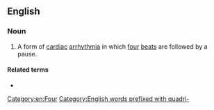 ==English==

===Noun===
{{en-noun|-}}

# A form of [[cardiac]] [[arrhythmia]] in which [[four]] [[beat]]s are followed by a pause.

====Related terms====
* {{l|en|trigeminy}}

[[Category:en:Four]]
[[Category:English words prefixed with quadri-]]